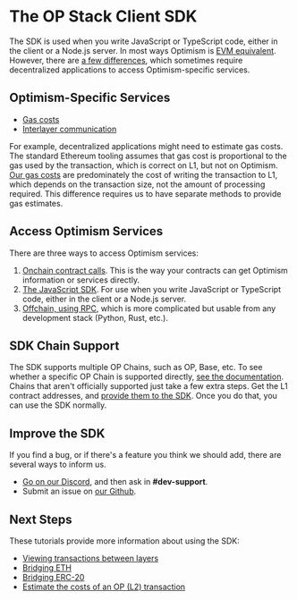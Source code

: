# The OP Stack Client SDK

The SDK is used when you write JavaScript or TypeScript code, either in the client or a Node.js server.
In most ways Optimism is [EVM equivalent](https://medium.com/ethereum-optimism/introducing-evm-equivalence-5c2021deb306).
However, there are [a few differences](/op-mainnet/differences), which sometimes require decentralized applications to access Optimism-specific services.

## Optimism-Specific Services
- [Gas costs](/op-stack/transaction-fees/overview)
- [Interlayer communication](/dapp-developers/bridging/basics)

For example, decentralized applications might need to estimate gas costs.
The standard Ethereum tooling assumes that gas cost is proportional to the gas used by the transaction, which is correct on L1, but not on Optimism.
[Our gas costs](/op-stack/transaction-fees/overview) are predominately the cost of writing the transaction to L1, which depends on the transaction size, not the amount of processing required.
This difference requires us to have separate methods to provide gas estimates.

## Access Optimism Services
There are three ways to access Optimism services:

1. [Onchain contract calls](https://github.com/ethereum-optimism/optimism/tree/65ec61dde94ffa93342728d324fecf474d228e1f/packages/contracts-bedrock). 
   This is the way your contracts can get Optimism information or services directly.
1. [The JavaScript SDK](https://sdk.optimism.io/). For use when you write JavaScript or TypeScript code, either in the client or a Node.js server.
1. [Offchain, using RPC](/node-operators/json-rpc), which is more complicated but usable from any development stack (Python, Rust, etc.).

## SDK Chain Support
The SDK supports multiple OP Chains, such as OP, Base, etc.
To see whether a specific OP Chain is supported directly, [see the documentation](https://sdk.optimism.io/enums/l2chainid).
Chains that aren't officially supported just take a few extra steps.
Get the L1 contract addresses, and [provide them to the SDK](/chain-operators/sdk#getting-contract-addresses).
Once you do that, you can use the SDK normally.

## Improve the SDK
If you find a bug, or if there's a feature you think we should add, there are several ways to inform us.

- [Go on our Discord](https://discord-gateway.optimism.io/), and then ask in **#dev-support**.
- Submit an issue on [our Github](https://github.com/ethereum-optimism/optimism/issues).

## Next Steps
These tutorials provide more information about using the SDK: 
- [Viewing transactions between layers](sdk-view-tx)
- [Bridging ETH](/dapp-developers/bridging/cross-dom-bridge-eth)
- [Bridging ERC-20](/dapp-developers/bridging/cross-dom-bridge-erc20)
- [Estimate the costs of an OP (L2) transaction](sdk-estimate-gas)